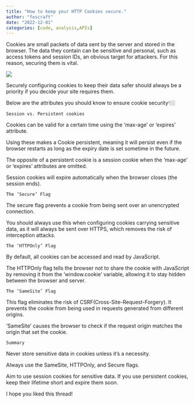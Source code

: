 ```yaml
---
title: "How to keep your HTTP Cookies secure."
author: "foscraft"
date: "2022-12-01"
categories: [code, analysis,APIs]
---
```


Cookies are small packets of data sent by the server and stored in the browser.
The data they contain can be sensitive and personal, such as access tokens and session IDs, an obvious target for attackers. For this reason, securing them is vital.

![](http.jpeg)

Securely configuring cookies to keep their data safer should always be a priority if you decide your site requires them.

Below are the attributes you should know to ensure cookie security👇🏼

`Session vs. Persistent cookies`

Cookies can be valid for a certain time using the ‘max-age’ or ‘expires’ attribute.

Using these makes a Cookie persistent, meaning it will persist even if the browser restarts as long as the expiry date is set sometime in the future.

The opposite of a persistent cookie is a session cookie when the ‘max-age’ or ‘expires’ attributes are omitted.

Session cookies will expire automatically when the browser closes (the session ends).

`The ‘Secure’ Flag`

The secure flag prevents a cookie from being sent over an unencrypted connection.

You should always use this when configuring cookies carrying sensitive data, as it will always be sent over HTTPS, which removes the risk of interception attacks.

`The ‘HTTPOnly’ Flag`

By default, all cookies can be accessed and read by JavaScript.

The HTTPOnly flag tells the browser not to share the cookie with JavaScript by removing it from the ‘window.cookie’ variable, allowing it to stay hidden between the browser and server.

`The ‘SameSite’ Flag`

This flag eliminates the risk of CSRF(Cross-Site-Request-Forgery). It prevents the cookie from being used in requests generated from different origins.

‘SameSite’ causes the browser to check if the request origin matches the origin that set the cookie.

`Summary`

Never store sensitive data in cookies unless it's a necessity.

Always use the SameSite, HTTPOnly, and Secure flags.

Aim to use session cookies for sensitive data. If you use persistent cookies, keep their lifetime short and expire them soon.

I hope you liked this thread!
